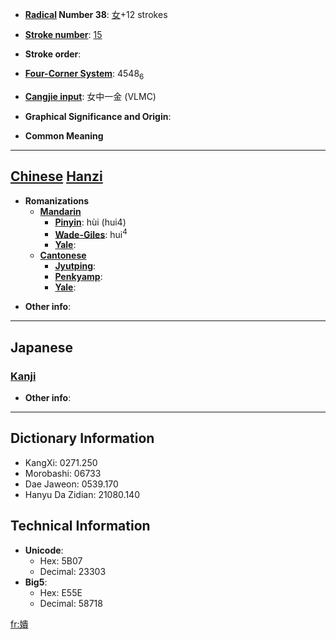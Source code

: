 * '''[[Wiktionary:Chinese radical index| Radical]] Number 38''': [[Wiktionary:Chinese radical index 女|女]]+12 strokes

* '''[[Wiktionary:Chinese total strokes index|Stroke number]]''': [[Wiktionary:Chinese total strokes index 15|15]]

* '''Stroke order''': 

* '''[[Wiktionary:Chinese four corner index|Four-Corner System]]''': 4548<sub>6</sub>

* '''[[Wiktionary:Chinese Cangjie index|Cangjie input]]''': 女中一金 (VLMC)

* '''Graphical Significance and Origin''': 

* '''Common Meaning'''

----

== [[Chinese]] [[Hanzi]] ==

* '''Romanizations'''
** '''[[Mandarin]]'''
*** '''[[Pinyin]]''': hùi (hui4)
*** '''[[Wade-Giles]]''': hui<sup>4</sup>
*** '''[[Yale]]''': 
** '''[[Cantonese]]'''
*** '''[[Jyutping]]''':
*** '''[[Penkyamp]]''': 
*** '''[[Yale]]''': 

* '''Other info''': 

----

==Japanese==
===[[Kanji]]===
{{kanji|on readings=[[くわい]] (kuwai), [[え]] (e), [[け]] (ke)|kun readings=}}

* '''Other info''':  

----

== Dictionary Information ==

* KangXi: 0271.250
* Morobashi: 06733
* Dae Jaweon: 0539.170
* Hanyu Da Zidian: 21080.140

== Technical Information ==

* '''Unicode''':
** Hex: 5B07
** Decimal: 23303
* '''Big5''':
** Hex: E55E
** Decimal: 58718

[[fr:嬇]]
